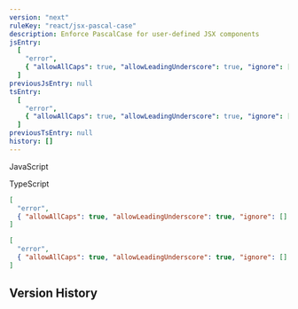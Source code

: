 ```yaml
---
version: "next"
ruleKey: "react/jsx-pascal-case"
description: Enforce PascalCase for user-defined JSX components
jsEntry:
  [
    "error",
    { "allowAllCaps": true, "allowLeadingUnderscore": true, "ignore": [] },
  ]
previousJsEntry: null
tsEntry:
  [
    "error",
    { "allowAllCaps": true, "allowLeadingUnderscore": true, "ignore": [] },
  ]
previousTsEntry: null
history: []
---
```


<Tabs defaultValue="js">

<TabsList>
  <TabsTrigger value="js">
    <div className="flex gap-2 items-center">
      <RuleLevelIcon level="error" />
      <p>JavaScript</p>
    </div>
  </TabsTrigger>
  <TabsTrigger value="ts">
    <div className="flex gap-2 items-center">
      <RuleLevelIcon ts level="error" />
      <p>TypeScript</p>
    </div>
  </TabsTrigger>
</TabsList>

<TabsContent value="js">

```json
[
  "error",
  { "allowAllCaps": true, "allowLeadingUnderscore": true, "ignore": [] }
]
```

</TabsContent>

<TabsContent value="ts">

```json
[
  "error",
  { "allowAllCaps": true, "allowLeadingUnderscore": true, "ignore": [] }
]
```

</TabsContent>

</Tabs>

## Version History

<RuleHistory ruleKey="react/jsx-pascal-case" />
